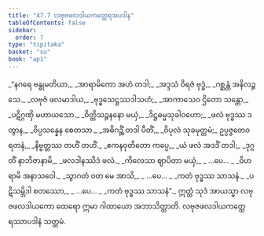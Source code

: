 ```yaml
---
title: "47.7 လဗုဇဖလဒါယကတ္ထေရအပဒါန"
tableOfContents: false
sidebar:
  order: 7
type: "tipitaka"
basket: "su"
book: "ap1"
---
```



<DynamicBreadcrumb />

<Division number="32" book="ap1" e="ch" v="20" p="431">

<Paragraph number="6013" type="verses" book="ap1">
_“နဂရေ ဗန္ဓုမတိယာ,_  
_အာရာမိကော အဟံ တဒါ;_  
_အဒ္ဒသံ ဝိရဇံ ဗုဒ္ဓံ,_  
_ဂစ္ဆန္တံ အနိလဉ္ဇသေ._  

</Paragraph>

</Division>
<Division number="33" book="ap1" e="ch" v="20" p="431">

<Paragraph number="6014" type="verses" book="ap1">
_လဗုဇံ ဖလမာဒါယ,_  
_ဗုဒ္ဓသေဋ္ဌဿဒါသဟံ;_  
_အာကာသေဝ ဌိတော သန္တော,_  
_ပဋိဂ္ဂဏှိ မဟာယသော._  

</Paragraph>

</Division>
<Division number="34" book="ap1" e="ch" v="20" p="432">

<Paragraph number="6015" type="verses" book="ap1">
_ဝိတ္တိသဉ္ဇနနော မယှံ,_  
_ဒိဋ္ဌဓမ္မသုခါဝဟော;_  
_ဖလံ ဗုဒ္ဓဿ ဒတွာန,_  
_ဝိပ္ပသန္နေန စေတသာ._  

</Paragraph>

</Division>
<Division number="35" book="ap1" e="ch" v="20" p="432">

<Paragraph number="6016" type="verses" book="ap1">
_အဓိဂဉ္ဆိံ တဒါ ပီတိံ,_  
_ဝိပုလံ သုခမုတ္တမံ;_  
ဥပ္ပဇ္ဇတေဝ ရတနံ,_  
_နိဗ္ဗတ္တဿ တဟိံ တဟိံ._  

</Paragraph>

</Division>
<Division number="36" book="ap1" e="ch" v="20" p="432">

<Paragraph number="6017" type="verses" book="ap1">
_ဧကနဝုတိတော ကပ္ပေ,_  
_ယံ ဖလံ အဒဒိံ တဒါ;_  
_ဒုဂ္ဂတိံ နာဘိဇာနာမိ,_  
_ဖလဒါနဿိဒံ ဖလံ._  

</Paragraph>

</Division>
<Division number="37" book="ap1" e="ch" v="20" p="432">

<Paragraph number="6018" type="verses" book="ap1">
_ကိလေသာ ဈာပိတာ မယှံ,_  
_ …ပေ… _  
_ဝိဟရာမိ အနာသဝေါ._  

</Paragraph>

</Division>
<Division number="38" book="ap1" e="ch" v="20" p="432">

<Paragraph number="6019" type="verses" book="ap1">
_သွာဂတံ ဝတ မေ အာသိ,_  
_ …ပေ… _  
_ကတံ ဗုဒ္ဓဿ သာသနံ._  

</Paragraph>

</Division>
<Division number="39" book="ap1" e="ch" v="20" p="432">

<Paragraph number="6020" type="verses" book="ap1">
_ပဋိသမ္ဘိဒါ စတဿော,_  
_ …ပေ… _  
_ကတံ ဗုဒ္ဓဿ သာသနံ”._  

</Paragraph>

<Paragraph number="6021" book="ap1">
ဣတ္ထံ သုဒံ အာယသ္မာ လဗုဇဖလဒါယကော ထေရော ဣမာ ဂါထာယော အဘာသိတ္ထာတိ.

</Paragraph>
</Division>

<Paragraph number="6022" type="center" book="ap1">
လဗုဇဖလဒါယကတ္ထေရဿာပဒါနံ သတ္တမံ.
</Paragraph>